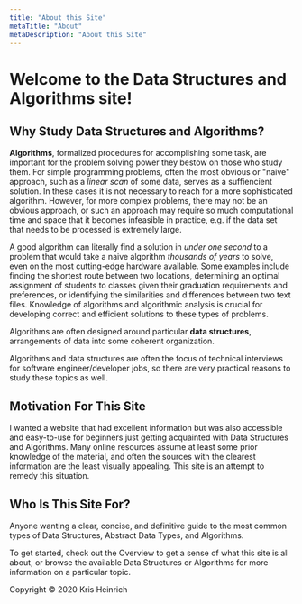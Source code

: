 ```yaml
---
title: "About this Site"
metaTitle: "About"
metaDescription: "About this Site"
---
```



# Welcome to the Data Structures and Algorithms site!


## Why Study Data Structures and Algorithms?

**Algorithms**, formalized procedures for accomplishing some task, are important for the problem solving power they bestow on those who study them. For simple programming problems, often the most obvious or "naive" approach, such as a _linear scan_ of some data, serves as a suffiencient solution. In these cases it is not necessary to reach for a more sophisticated algorithm. However, for more complex problems, there may not be an obvious approach, or such an approach may require so much computational time and space that it becomes infeasible in practice, e.g. if the data set that needs to be processed is extremely large.

A good algorithm can literally find a solution in _under one second_ to a problem that would take a naive algorithm _thousands of years_ to solve, even on the most cutting-edge hardware available. Some examples include finding the shortest route between two locations, determining an optimal assignment of students to classes given their graduation requirements and preferences, or identifying the similarities and differences between two text files. Knowledge of algorithms and algorithmic analysis is crucial for developing correct and efficient solutions to these types of problems.

Algorithms are often designed around particular **data structures**, arrangements of data into some coherent organization. 

Algorithms and data structures are often the focus of technical interviews for software engineer/developer jobs, so there are very practical reasons to study these topics as well.


## Motivation For This Site

I wanted a website that had excellent information but was also accessible and easy-to-use for beginners just getting acquainted with Data Structures and Algorithms. Many online resources assume at least some prior knowledge of the material, and often the sources with the clearest information are the least visually appealing. This site is an attempt to remedy this situation.


## Who Is This Site For?

Anyone wanting a clear, concise, and definitive guide to the most common types of Data Structures, Abstract Data Types, and Algorithms.

To get started, check out the <GatsbyLink to='/overview'>Overview</GatsbyLink> to get a sense of what this site is all about, or browse the available <GatsbyLink to='/structures'>Data Structures</GatsbyLink> or <GatsbyLink to='/algorithms'>Algorithms</GatsbyLink> for more information on a particular topic.


Copyright © 2020 Kris Heinrich
